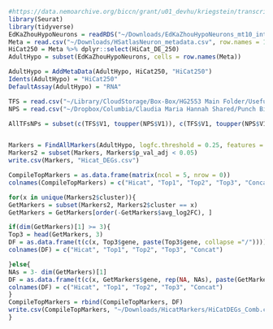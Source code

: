 ```r
#https://data.nemoarchive.org/biccn/grant/u01_devhu/kriegstein/transcriptome/scell/10x_v2/human/processed/analysis/Herb_2022_Hypothalamus/SeuratObj/
library(Seurat)
library(tidyverse)
EdKaZhouHypoNeurons = readRDS("~/Downloads/EdKaZhouHypoNeurons_mt10_integrated.rds")
Meta = read.csv("~/Downloads/HSatlasNeuron_metadata.csv", row.names = 1)
HiCat250 = Meta %>% dplyr::select(HiCat_DE_250)
AdultHypo = subset(EdKaZhouHypoNeurons, cells = row.names(Meta))

AdultHypo = AddMetaData(AdultHypo, HiCat250, "HiCat250")
Idents(AdultHypo) = "HiCat250"
DefaultAssay(AdultHypo) = "RNA"

TFS = read.csv("~/Library/CloudStorage/Box-Box/HG2553 Main Folder/Useful Gene Lists/Human TFs.csv", head=F)
NPS = read.csv("~/Dropbox/Columbia/Claudia Maria Hannah Shared/Punch Bipsies Manuscript/Neuropeptide list - 6MAR20.csv", head=F)

AllTFsNPs = subset(c(TFS$V1, toupper(NPS$V1)), c(TFS$V1, toupper(NPS$V1)) %in% row.names(AdultHypo))


Markers = FindAllMarkers(AdultHypo, logfc.threshold = 0.25, features = AllTFsNPs)
Markers2 = subset(Markers, Markers$p_val_adj < 0.05)
write.csv(Markers, "Hicat_DEGs.csv")

CompileTopMarkers = as.data.frame(matrix(ncol = 5, nrow = 0))
colnames(CompileTopMarkers) = c("Hicat", "Top1", "Top2", "Top3", "Concat")

for(x in unique(Markers2$cluster)){
GetMarkers = subset(Markers2, Markers2$cluster == x)
GetMarkers = GetMarkers[order(-GetMarkers$avg_log2FC), ]

if(dim(GetMarkers)[1] >= 3){
Top3 = head(GetMarkers, 3)
DF = as.data.frame(t(c(x, Top3$gene, paste(Top3$gene, collapse ="/"))))
colnames(DF) = c("Hicat", "Top1", "Top2", "Top3", "Concat")

}else{
NAs = 3- dim(GetMarkers)[1]
DF = as.data.frame(t(c(x, GetMarkers$gene, rep(NA, NAs), paste(GetMarkers$gene, collapse ="/"))))
colnames(DF) = c("Hicat", "Top1", "Top2", "Top3", "Concat")
}
CompileTopMarkers = rbind(CompileTopMarkers, DF)
write.csv(CompileTopMarkers, "~/Downloads/HicatMarkers/HiCatDEGs_Comb.csv")
}
```

